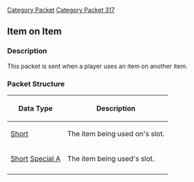 [[Category Packet]]
[[Category Packet 317]]
{{packet|name=Item on item|description=Sent when a player uses an item on another item.|opcode=53|type=Fixed|length=4|revision=317}}
== Item on Item ==

=== Description ===

This packet is sent when a player uses an item on another item.

=== Packet Structure ===
{|border=2
! Data Type
! Description
|-
| [[Data Types#Standard data types|Short]]
| The item being used on's slot.
|-
| [[Data Types#Standard data types|Short]] [[Data Types#Non Standard Data Types|Special A]]
| The item being used's slot.
|-
|}